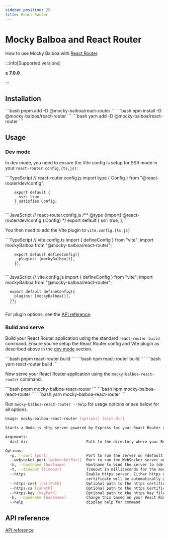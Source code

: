 ```yaml
---
sidebar_position: 25
title: React Router
---
```


# Mocky Balboa and React Router

How to use Mocky Balboa with [React Router](https://reactrouter.com/).

:::info[Supported versions]

__≥ 7.0.0__

:::

## Installation

<Tabs groupId="package-manager">
  <TabItem value="pnpm" label="pnpm" default>
      ```bash
      pnpm add -D @mocky-balboa/react-router
      ```
    </TabItem>
  <TabItem value="npm" label="npm">
    ```bash
    npm install -D @mocky-balboa/react-router
    ```
  </TabItem>
  <TabItem value="yarn" label="yarn">
    ```bash
    yarn add -D @mocky-balboa/react-router
    ```
  </TabItem>
</Tabs>

## Usage

### Dev mode

In dev mode, you need to ensure the Vite config is setup for SSR mode in your `react-router.config.{ts,js}`:

<Tabs groupId="javascript-language">
  <TabItem value="typescript" label="TypeScript" default>
        ```TypeScript
        // react-router.config.js
        import type { Config } from "@react-router/dev/config";

        export default {
          ssr: true,
        } satisfies Config;
        ```
  </TabItem>
  <TabItem value="javascript" label="JavaScript">
      ```JavaScript
      // react-router.config.js
      /** @type {import('@react-router/dev/config').Config} */
      export default {
        ssr: true,
      };
      ```
  </TabItem>
</Tabs>

You then need to add the Vite plugin to `vite.config.{ts,js}`

<Tabs groupId="javascript-language">
  <TabItem value="typescript" label="TypeScript" default>
        ```TypeScript
        // vite.config.ts
        import { defineConfig } from "vite";
        import mockyBalboa from "@mocky-balboa/react-router";

        export default defineConfig({
          plugins: [mockyBalboa()],
        });
        ```
  </TabItem>
  <TabItem value="javascript" label="JavaScript">
      ```JavaScript
      // vite.config.js
      import { defineConfig } from "vite";
      import mockyBalboa from "@mocky-balboa/react-router";

      export default defineConfig({
        plugins: [mockyBalboa()],
      });
      ```
  </TabItem>
</Tabs>

For plugin options, see the [API reference](https://api-reference.mockybalboa.com/interfaces/_mocky-balboa_vite.MockyBalboaVitePluginOptions).

### Build and serve

Build your React Router application using the standard `react-router build` command. Ensure you've setup the React Router config and Vite plugin as described above in the [dev mode](#dev-mode) section.

<Tabs groupId="package-manager">
  <TabItem value="pnpm" label="pnpm" default>
      ```bash
      pnpm react-router build
      ```
    </TabItem>
  <TabItem value="npm" label="npm">
    ```bash
    npm react-router build
    ```
  </TabItem>
  <TabItem value="yarn" label="yarn">
    ```bash
    yarn react-router build
    ```
  </TabItem>
</Tabs>

Now serve your React Router application using the `mocky-balboa-react-router` command.

<Tabs groupId="package-manager">
  <TabItem value="pnpm" label="pnpm" default>
      ```bash
      pnpm mocky-balboa-react-router
      ```
    </TabItem>
  <TabItem value="npm" label="npm">
    ```bash
    npm mocky-balboa-react-router
    ```
  </TabItem>
  <TabItem value="yarn" label="yarn">
    ```bash
    yarn mocky-balboa-react-router
    ```
  </TabItem>
</Tabs>

Run `mocky-balboa-react-router --help` for usage options or see below for all options.

```bash
Usage: mocky-balboa-react-router [options] [dist-dir]

Starts a Node.js http server powered by Express for your React Router application as well as the necessary mocky-balboa servers

Arguments:
  dist-dir                          Path to the directory where your React Router application is built (default: "build")

Options:
  -p, --port [port]                 Port to run the server on (default: "3000")
  --websocket-port [websocketPort]  Port to run the WebSocket server on (default: "58152")
  -h, --hostname [hostname]         Hostname to bind the server to (default: "0.0.0.0")
  -t, --timeout [timeout]           Timeout in milliseconds for the mock server to receive a response from the client (default: "5000")
  --https                           Enable https server. Either https or http server is run, not both. When no --https-cert and --https-key are provided, a self-signed
                                    certificate will be automatically generated.
  --https-cert [certPath]           Optional path to the https certificate file
  --https-ca [caPath]               Optional path to the https Certificate Authority file
  --https-key [keyPath]             Optional path to the https key file
  -b, --basename [basename]         Change this based on your React Router config, `basename` option. They should match. (default: "/")
  --help                            display help for command
```

## API reference

[API reference](https://api-reference.mockybalboa.com/modules/_mocky-balboa_vite)
